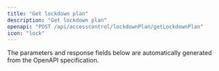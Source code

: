```yaml
---
title: "Get lockdown plan"
description: "Get lockdown plan"
openapi: "POST /api/accesscontrol/lockdownPlan/getLockdownPlan"
icon: "lock"
---
```


<Note>
The parameters and response fields below are automatically generated from the OpenAPI specification.
</Note>
